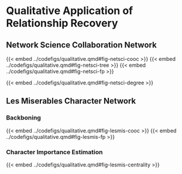 # Qualitative Application of Relationship Recovery

## Network Science Collaboration Network

{{< embed ../codefigs/qualitative.qmd#fig-netsci-cooc >}}
{{< embed ../codefigs/qualitative.qmd#fig-netsci-tree >}}
{{< embed ../codefigs/qualitative.qmd#fig-netsci-fp >}}

{{< embed ../codefigs/qualitative.qmd#fig-netsci-degree >}}

## Les Miserables Character Network

### Backboning

{{< embed ../codefigs/qualitative.qmd#fig-lesmis-cooc >}}
{{< embed ../codefigs/qualitative.qmd#fig-lesmis-fp >}}

### Character Importance Estimation

{{< embed ../codefigs/qualitative.qmd#fig-lesmis-centrality >}}

